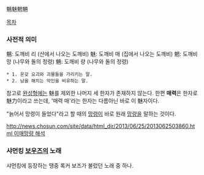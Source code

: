 魑魅魍魎

[[목차]]

=== 사전적 의미 ===
魑: 도깨비 리 (산에서 나오는 도깨비)
魅: 도깨비 매 (집에서 나오는 도깨비)
魍: 도깨비 망 (나무와 돌의 정령)
魎: 도깨비 량 (나무와 돌의 정령)

 * 1. 온갖 요괴와 괴물들을 가리키는 말.
 * 2. 남을 해치는 악인을 비유하는 말.

참고로 [[완성형]]에는 魅를 제외한 나머지 세 한자가 존재하지 않는다. 한편 '''매력'''은 한자로 魅力이라고 쓰는데, '매력 매'라는 한자는 다름아닌 바로 이 魅자이다.

"늙어서 망령이 들었다"라고 할 때의 [[망령]]이 바로 원래 [[망량]]을 말하는 것이다.

[[http://news.chosun.com/site/data/html_dir/2013/06/25/2013062503860.html 이매망량 해석]]

=== 샤먼킹 [[보우즈]]의 노래 ===
샤먼킹에 등장하는 땡중 록커 보즈가 불렀던 노래 중 하나.
